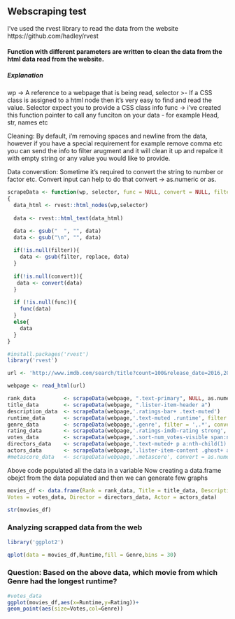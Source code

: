 ## Webscraping test

I've used the rvest library to read the data from the website
https://github.com/hadley/rvest

#### Function with different parameters are written to clean the data from the html data read from the website.

##### Explanation

wp -> A reference to a webpage that is being read, 
selector >- If a CSS class is assigned to a html node then it's very easy to find and read the value. Selector expect you to provide a CSS class info
func -> i've created this function pointer to call any funciton on your data - for example Head, str, names etc 

Cleaning:
By default, i'm removing spaces and newline from the data, however if you have a special requirement for example remove comma etc you can send the info to filter arugment and it will clean it up and repalce it with empty string or any value you would like to provide.

Data converstion:
Sometime it's required to convert the string to number or factor etc. Convert input can help to do that
convert -> as.numeric or as.

```r

scrapeData <- function(wp, selector, func = NULL, convert = NULL, filter = NULL, replace = "")
{
  data_html <- rvest::html_nodes(wp,selector)
  
  data <- rvest::html_text(data_html)

  data <- gsub("  ", "", data)
  data <- gsub("\n", "", data)
  
  if(!is.null(filter)){
    data <- gsub(filter, replace, data)
  }
  
  if(!is.null(convert)){
   data <- convert(data)
  }
  
  if (!is.null(func)){
    func(data)
  }
  else{
    data
  }
}

```

```r
#install.packages('rvest')
library('rvest')

url <- 'http://www.imdb.com/search/title?count=100&release_date=2016,2016&title_type=feature'

webpage <- read_html(url)

rank_data         <- scrapeData(webpage, ".text-primary", NULL, as.numeric)
title_data        <- scrapeData(webpage, ".lister-item-header a")
description_data  <- scrapeData(webpage,'.ratings-bar+ .text-muted')
runtime_data      <- scrapeData(webpage,'.text-muted .runtime', filter = " min", convert = as.numeric)
genre_data        <- scrapeData(webpage,'.genre', filter = ',.*', convert = as.factor)
rating_data       <- scrapeData(webpage,'.ratings-imdb-rating strong', conver = as.numeric)
votes_data        <- scrapeData(webpage,'.sort-num_votes-visible span:nth-child(2)', filter = ",", as.numeric)
directors_data    <- scrapeData(webpage,'.text-muted+ p a:nth-child(1)', convert = as.factor)
actors_data       <- scrapeData(webpage,'.lister-item-content .ghost+ a', convert = as.factor)
#metascore_data   <- scrapeData(webpage,'.metascore', convert = as.numeric)

```

Above code populated all the data in a variable
Now creating a data.frame obejct from the data populated and then we can generate few graphs

```r
movies_df <- data.frame(Rank = rank_data, Title = title_data, Description = description_data, Runtime = runtime_data, Genre = genre_data, Rating = rating_data, 
Votes = votes_data, Director = directors_data, Actor = actors_data)

str(movies_df)

```


### Analyzing scrapped data from the web
```r

library('ggplot2')

qplot(data = movies_df,Runtime,fill = Genre,bins = 30)

```

### Question: Based on the above data, which movie from which Genre had the longest runtime?


```r
#votes_data
ggplot(movies_df,aes(x=Runtime,y=Rating))+
geom_point(aes(size=Votes,col=Genre))
```
